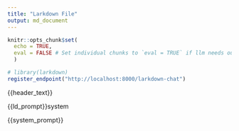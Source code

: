 ```yaml
---
title: "Larkdown File"
output: md_document
---
```


```r
knitr::opts_chunk$set(
  echo = TRUE, 
  eval = FALSE # Set individual chunks to `eval = TRUE` if llm needs output
  )
```

```r
# library(larkdown)
register_endpoint("http://localhost:8000/larkdown-chat")
```

{{header_text}}

{{ld_prompt}}system 

{{system_prompt}}


